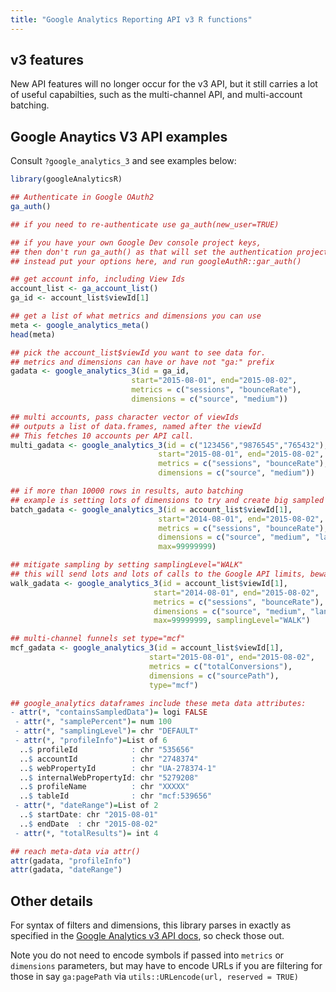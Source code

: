 ```yaml
---
title: "Google Analytics Reporting API v3 R functions"
---
```


## v3 features

New API features will no longer occur for the v3 API, but it still carries a lot of useful capabilties, such as the multi-channel API, and multi-account batching.  


## Google Anaytics V3 API examples

Consult `?google_analytics_3` and see examples below:

```r
library(googleAnalyticsR)

## Authenticate in Google OAuth2
ga_auth()

## if you need to re-authenticate use ga_auth(new_user=TRUE)

## if you have your own Google Dev console project keys, 
## then don't run ga_auth() as that will set the authentication project to the defaults.
## instead put your options here, and run googleAuthR::gar_auth()

## get account info, including View Ids
account_list <- ga_account_list()
ga_id <- account_list$viewId[1]

## get a list of what metrics and dimensions you can use
meta <- google_analytics_meta()
head(meta)

## pick the account_list$viewId you want to see data for.
## metrics and dimensions can have or have not "ga:" prefix
gadata <- google_analytics_3(id = ga_id, 
                           start="2015-08-01", end="2015-08-02", 
                           metrics = c("sessions", "bounceRate"), 
                           dimensions = c("source", "medium"))

## multi accounts, pass character vector of viewIds
## outputs a list of data.frames, named after the viewId
## This fetches 10 accounts per API call. 
multi_gadata <- google_analytics_3(id = c("123456","9876545","765432"), 
                                 start="2015-08-01", end="2015-08-02", 
                                 metrics = c("sessions", "bounceRate"), 
                                 dimensions = c("source", "medium"))

## if more than 10000 rows in results, auto batching
## example is setting lots of dimensions to try and create big sampled data
batch_gadata <- google_analytics_3(id = account_list$viewId[1], 
                                 start="2014-08-01", end="2015-08-02", 
                                 metrics = c("sessions", "bounceRate"), 
                                 dimensions = c("source", "medium", "landingPagePath","hour","minute"),
                                 max=99999999)

## mitigate sampling by setting samplingLevel="WALK"
## this will send lots and lots of calls to the Google API limits, beware
walk_gadata <- google_analytics_3(id = account_list$viewId[1], 
                                start="2014-08-01", end="2015-08-02", 
                                metrics = c("sessions", "bounceRate"), 
                                dimensions = c("source", "medium", "landingPagePath"), 
                                max=99999999, samplingLevel="WALK")

## multi-channel funnels set type="mcf"
mcf_gadata <- google_analytics_3(id = account_list$viewId[1], 
                               start="2015-08-01", end="2015-08-02", 
                               metrics = c("totalConversions"), 
                               dimensions = c("sourcePath"), 
                               type="mcf")

## google_analytics dataframes include these meta data attributes:
- attr(*, "containsSampledData")= logi FALSE
 - attr(*, "samplePercent")= num 100
 - attr(*, "samplingLevel")= chr "DEFAULT"
 - attr(*, "profileInfo")=List of 6
  ..$ profileId            : chr "535656"
  ..$ accountId            : chr "2748374"
  ..$ webPropertyId        : chr "UA-278374-1"
  ..$ internalWebPropertyId: chr "5279208"
  ..$ profileName          : chr "XXXXX"
  ..$ tableId              : chr "mcf:539656"
 - attr(*, "dateRange")=List of 2
  ..$ startDate: chr "2015-08-01"
  ..$ endDate  : chr "2015-08-02"
 - attr(*, "totalResults")= int 4

## reach meta-data via attr()
attr(gadata, "profileInfo")
attr(gadata, "dateRange")

```

## Other details

For syntax of filters and dimensions, this library parses in exactly as specified in the [Google Analytics v3 API docs](https://developers.google.com/analytics/devguides/reporting/core/v3/reference?hl=en#filters), so check those out.  

Note you do not need to encode symbols if passed into `metrics` or `dimensions` parameters, but may have to encode URLs if you are filtering for those in say `ga:pagePath` via `utils::URLencode(url, reserved = TRUE)`
